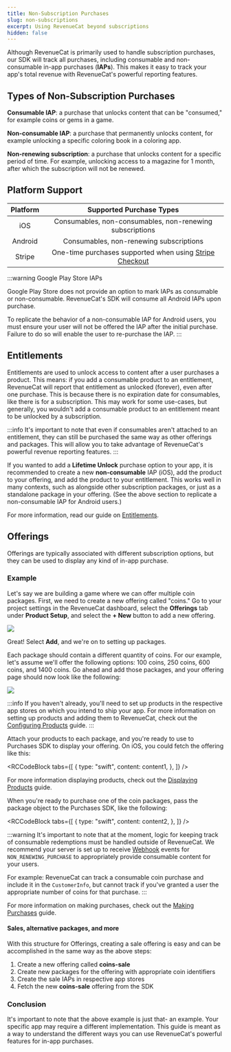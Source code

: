 ```yaml
---
title: Non-Subscription Purchases
slug: non-subscriptions
excerpt: Using RevenueCat beyond subscriptions
hidden: false
---
```


Although RevenueCat is primarily used to handle subscription purchases, our SDK will track all purchases, including consumable and non-consumable in-app purchases (**IAPs**). This makes it easy to track your app's total revenue with RevenueCat's powerful reporting features.

## Types of Non-Subscription Purchases

**Consumable IAP**: a purchase that unlocks content that can be "consumed," for example coins or gems in a game.

**Non-consumable IAP**: a purchase that permanently unlocks content, for example unlocking a specific coloring book in a coloring app.

**Non-renewing subscription**: a purchase that unlocks content for a specific period of time. For example, unlocking access to a magazine for 1 month, after which the subscription will not be renewed.

## Platform Support

| Platform |                                           Supported Purchase Types                                            |
| :------: | :-----------------------------------------------------------------------------------------------------------: |
|   iOS    |                           Consumables, non-consumables, non-renewing subscriptions                            |
| Android  |                                    Consumables, non-renewing subscriptions                                    |
|  Stripe  | One-time purchases supported when using [Stripe Checkout](/web/integrations/stripe#one-time-stripe-purchases) |

:::warning Google Play Store IAPs

Google Play Store does not provide an option to mark IAPs as consumable or non-consumable. RevenueCat's SDK will consume all Android IAPs upon purchase.

To replicate the behavior of a non-consumable IAP for Android users, you must ensure your user will not be offered the IAP after the initial purchase. Failure to do so will enable the user to re-purchase the IAP.
:::

## Entitlements

Entitlements are used to unlock access to content after a user purchases a product. This means: if you add a consumable product to an entitlement, RevenueCat will report that entitlement as unlocked (forever), even after one purchase. This is because there is no expiration date for consumables, like there is for a subscription. This may work for some use-cases, but generally, you wouldn't add a consumable product to an entitlement meant to be unlocked by a subscription.

:::info
It's important to note that even if consumables aren't attached to an entitlement, they can still be purchased the same way as other offerings and packages. This will allow you to take advantage of RevenueCat's powerful revenue reporting features.
:::

If you wanted to add a **Lifetime Unlock** purchase option to your app, it is recommended to create a new **non-consumable** IAP (iOS), add the product to your offering, and add the product to your entitlement. This works well in many contexts, such as alongside other subscription packages, or just as a standalone package in your offering. (See the above section to replicate a non-consumable IAP for Android users.)

For more information, read our guide on [Entitlements](/getting-started/entitlements).

## Offerings

Offerings are typically associated with different subscription options, but they can be used to display any kind of in-app purchase.

### Example

Let's say we are building a game where we can offer multiple coin packages. First, we need to create a new offering called "coins." Go to your project settings in the RevenueCat dashboard, select the **Offerings** tab under **Product Setup**, and select the **+ New** button to add a new offering.

![](/images/e7cd1c4-app.revenuecat.com_projects_85ff18c7_apps_app71b4cc0fea_1_f34fb380d07f0a0a38041d469963d8f5.png)

Great! Select **Add**, and we're on to setting up packages.

Each package should contain a different quantity of coins. For our example, let's assume we'll offer the following options: 100 coins, 250 coins, 600 coins, and 1400 coins. Go ahead and add those packages, and your offering page should now look like the following:

![](/images/0f1a9b6-app.revenuecat.com_projects_85ff18c7_apps_app71b4cc0fea_2_54e481fc14f9ba136c0ec58a9e2c5a0c.png)

:::info
If you haven't already, you'll need to set up products in the respective app stores on which you intend to ship your app. For more information on setting up products and adding them to RevenueCat, check out the [Configuring Products](/getting-started/entitlements#configuration) guide.
:::

Attach your products to each package, and you're ready to use to Purchases SDK to display your offering. On iOS, you could fetch the offering like this:


<RCCodeBlock
  tabs={[
    {
      type: "swift",
      content: content1,
    },
  ]}
/>

For more information displaying products, check out the [Displaying Products](/getting-started/displaying-products) guide.

When you're ready to purchase one of the coin packages, pass the package object to the Purchases SDK, like the following:


<RCCodeBlock
  tabs={[
    {
      type: "swift",
      content: content2,
    },
  ]}
/>

:::warning
It's important to note that at the moment, logic for keeping track of consumable redemptions must be handled outside of RevenueCat. We recommend your server is set up to receive [Webhook](/integrations/webhooks) events for `NON_RENEWING_PURCHASE` to appropriately provide consumable content for your users.

For example: RevenueCat can track a consumable coin purchase and include it in the `CustomerInfo`, but cannot track if you've granted a user the appropriate number of coins for that purchase.
:::

For more information on making purchases, check out the [Making Purchases](/getting-started/making-purchases) guide.

#### Sales, alternative packages, and more

With this structure for Offerings, creating a sale offering is easy and can be accomplished in the same way as the above steps:

1. Create a new offering called **coins-sale**
2. Create new packages for the offering with appropriate coin identifiers
3. Create the sale IAPs in respective app stores
4. Fetch the new **coins-sale** offering from the SDK

### Conclusion

It's important to note that the above example is just that- an example. Your specific app may require a different implementation. This guide is meant as a way to understand the different ways you can use RevenueCat's powerful features for in-app purchases.
